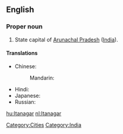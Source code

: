 ==English==
{{wikipedia}}

===Proper noun===
{{en-proper-noun}}

# State capital of [[Arunachal Pradesh]] ([[India]]).

====Translations====
{{trans-top|capital of Arunachal Pradesh}}
* Chinese:
*: Mandarin: {{t|zh|伊塔那噶|tr=Yītǎnàgá|sc=Hani}}
{{trans-mid}}
* Hindi: {{t|hi|ईटानगर|tr=īṭānagar|sc=Deva}}
* Japanese: {{t|ja|イーターナガル|tr=Īdānagaru|sc=Jpan}}
* Russian: {{t|ru|Итанагар|m|tr=Itanagár|sc=Cyrl}}
{{trans-bottom}}

[[Category:Cities]]
[[Category:India]]

[[hu:Itanagar]]
[[nl:Itanagar]]